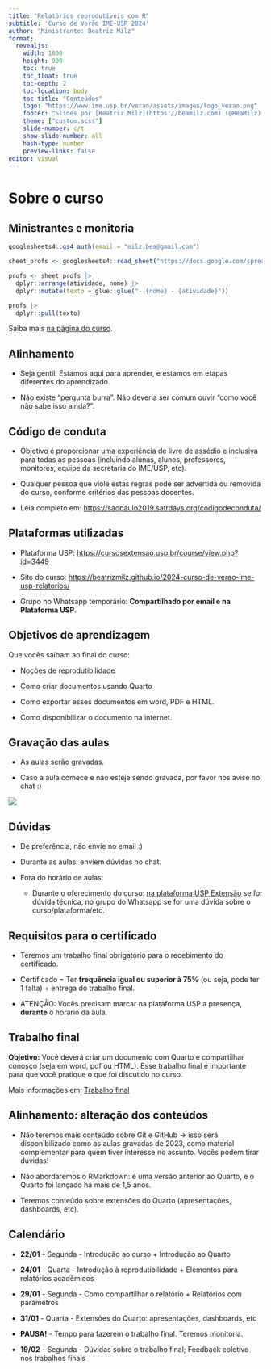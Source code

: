 ```yaml
---
title: "Relatórios reprodutíveis com R"
subtitle: 'Curso de Verão IME-USP 2024' 
author: "Ministrante: Beatriz Milz"
format: 
  revealjs:
    width: 1600
    height: 900  
    toc: true
    toc_float: true
    toc-depth: 2
    toc-location: body
    toc-title: "Conteúdos"
    logo: "https://www.ime.usp.br/verao/assets/images/logo_verao.png" 
    footer: "Slides por [Beatriz Milz](https://beamilz.com) (@BeaMilz), feito com  [Quarto](https://quarto.org/docs/presentations/revealjs/index.html). Código disponível no [GitHub](https://beatrizmilz.github.io/2024-curso-de-verao-ime-usp-relatorios/)."
    theme: ["custom.scss"]
    slide-number: c/t
    show-slide-number: all
    hash-type: number
    preview-links: false    
editor: visual
---
```


# Sobre o curso

## Ministrantes e monitoria

```r
googlesheets4::gs4_auth(email = "milz.bea@gmail.com")

sheet_profs <- googlesheets4::read_sheet("https://docs.google.com/spreadsheets/d/127pSSmT7o6zTjg9wslajkklXiXgb2lXAWwHcatZEYbU/", sheet = "info-profs")

profs <- sheet_profs |> 
  dplyr::arrange(atividade, nome) |> 
  dplyr::mutate(texto = glue::glue("- {nome} - {atividade}"))

profs |>
  dplyr::pull(texto)

```

Saiba mais [na página do curso](https://beatrizmilz.github.io/2024-curso-de-verao-ime-usp-relatorios/profs.html).

## Alinhamento

-   Seja gentil! Estamos aqui para aprender, e estamos em etapas diferentes do aprendizado.

-   Não existe "pergunta burra". Não deveria ser comum ouvir "como você não sabe isso ainda?".

## Código de conduta

-   Objetivo é proporcionar uma experiência de livre de assédio e inclusiva para todas as pessoas (incluindo alunas, alunos, professores, monitores, equipe da secretaria do IME/USP, etc).

-   Qualquer pessoa que viole estas regras pode ser advertida ou removida do curso, conforme critérios das pessoas docentes.

-   Leia completo em: <https://saopaulo2019.satrdays.org/codigodeconduta/>

## Plataformas utilizadas

-   Plataforma USP: <https://cursosextensao.usp.br/course/view.php?id=3449>

-   Site do curso: <https://beatrizmilz.github.io/2024-curso-de-verao-ime-usp-relatorios/>

-   Grupo no Whatsapp temporário: **Compartilhado por email e na Plataforma USP**.

## Objetivos de aprendizagem

Que vocês saibam ao final do curso:

-   Noções de reprodutibilidade

-   Como criar documentos usando Quarto

-   Como exportar esses documentos em word, PDF e HTML.

-   Como disponibilizar o documento na internet.

## Gravação das aulas

-   As aulas serão gravadas.

-   Caso a aula comece e não esteja sendo gravada, por favor nos avise no chat :)


![](images/paste-66D271C4.png){fig-align="center"}

## Dúvidas

-   De preferência, não envie no email :)

-   Durante as aulas: enviem dúvidas no chat.

-   Fora do horário de aulas:

    -   Durante o oferecimento do curso: [na plataforma USP Extensão](https://cursosextensao.usp.br/mod/forum/view.php?id=160206) se for dúvida técnica, no grupo do Whatsapp se for uma dúvida sobre o curso/plataforma/etc.

## Requisitos para o certificado

-   Teremos um trabalho final obrigatório para o recebimento do certificado.

-   Certificado = Ter **frequência igual ou superior à 75%** (ou seja, pode ter 1 falta) + entrega do trabalho final.

- ATENÇÃO: Vocês precisam marcar na plataforma USP a presença, **durante** o horário da aula.

## Trabalho final

**Objetivo:** Você deverá criar um documento com Quarto e compartilhar conosco (seja em word, pdf ou HTML). Esse trabalho final é importante para que você pratique o que foi discutido no curso.

Mais informações em: [Trabalho final](https://beatrizmilz.github.io/2024-curso-de-verao-ime-usp-relatorios/trabalho_final.html)

## Alinhamento: alteração dos conteúdos

- Não teremos mais conteúdo sobre Git e GitHub -> isso será disponibilizado como as aulas gravadas de 2023, como material complementar para quem tiver interesse no assunto. Vocês podem tirar dúvidas!

- Não abordaremos o RMarkdown: é uma versão anterior ao Quarto, e o Quarto foi lançado há mais de 1,5 anos.

- Teremos conteúdo sobre extensões do Quarto (apresentações, dashboards, etc).

## Calendário

- **22/01** - Segunda - Introdução ao curso + Introdução ao Quarto

- **24/01** - Quarta - Introdução à reprodutibilidade + Elementos para relatórios acadêmicos

- **29/01** - Segunda - Como compartilhar o relatório + Relatórios com parâmetros

- **31/01** - Quarta - Extensões do Quarto: apresentações, dashboards, etc

- **PAUSA!** - Tempo para fazerem o trabalho final. Teremos monitoria.

- **19/02** - Segunda - Dúvidas sobre o trabalho final; Feedback coletivo nos trabalhos finais


